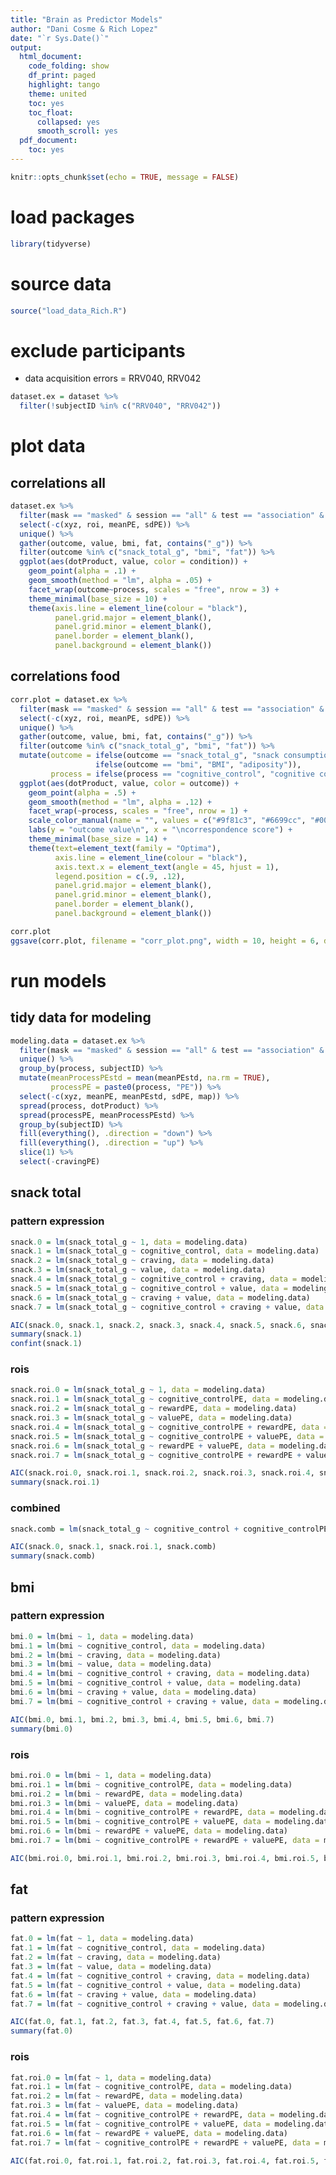```yaml
---
title: "Brain as Predictor Models"
author: "Dani Cosme & Rich Lopez"
date: "`r Sys.Date()`"
output:
  html_document:
    code_folding: show
    df_print: paged
    highlight: tango
    theme: united
    toc: yes
    toc_float:
      collapsed: yes
      smooth_scroll: yes
  pdf_document:
    toc: yes
---
```


```r
knitr::opts_chunk$set(echo = TRUE, message = FALSE)
```

# load packages
```r
library(tidyverse)
```

# source data
```r
source("load_data_Rich.R")
```

# exclude participants
* data acquisition errors = RRV040, RRV042

```r
dataset.ex = dataset %>%
  filter(!subjectID %in% c("RRV040", "RRV042"))
```

# plot data
## correlations all
```r
dataset.ex %>%
  filter(mask == "masked" & session == "all" & test == "association" & control == "nature") %>%
  select(-c(xyz, roi, meanPE, sdPE)) %>%
  unique() %>%
  gather(outcome, value, bmi, fat, contains("_g")) %>%
  filter(outcome %in% c("snack_total_g", "bmi", "fat")) %>%
  ggplot(aes(dotProduct, value, color = condition)) +
    geom_point(alpha = .1) +
    geom_smooth(method = "lm", alpha = .05) +
    facet_wrap(outcome~process, scales = "free", nrow = 3) + 
    theme_minimal(base_size = 10) +
    theme(axis.line = element_line(colour = "black"),
          panel.grid.major = element_blank(),
          panel.grid.minor = element_blank(),
          panel.border = element_blank(),
          panel.background = element_blank())
```

## correlations food
```r
corr.plot = dataset.ex %>%
  filter(mask == "masked" & session == "all" & test == "association" & control == "nature" & condition == "food") %>%
  select(-c(xyz, roi, meanPE, sdPE)) %>%
  unique() %>%
  gather(outcome, value, bmi, fat, contains("_g")) %>%
  filter(outcome %in% c("snack_total_g", "bmi", "fat")) %>%
  mutate(outcome = ifelse(outcome == "snack_total_g", "snack consumption",
                   ifelse(outcome == "bmi", "BMI", "adiposity")),
         process = ifelse(process == "cognitive_control", "cognitive control", process)) %>%
  ggplot(aes(dotProduct, value, color = outcome)) +
    geom_point(alpha = .5) +
    geom_smooth(method = "lm", alpha = .12) +
    facet_wrap(~process, scales = "free", nrow = 1) + 
    scale_color_manual(name = "", values = c("#9f81c3", "#6699cc", "#00147F")) +
    labs(y = "outcome value\n", x = "\ncorrespondence score") +
    theme_minimal(base_size = 14) +
    theme(text=element_text(family = "Optima"),
          axis.line = element_line(colour = "black"),
          axis.text.x = element_text(angle = 45, hjust = 1),
          legend.position = c(.9, .12),
          panel.grid.major = element_blank(),
          panel.grid.minor = element_blank(),
          panel.border = element_blank(),
          panel.background = element_blank())

corr.plot
ggsave(corr.plot, filename = "corr_plot.png", width = 10, height = 6, dpi = 300)
```

# run models
## tidy data for modeling
```r
modeling.data = dataset.ex %>%
  filter(mask == "masked" & session == "all" & test == "association" & control == "nature" & condition == "food") %>%
  unique() %>%
  group_by(process, subjectID) %>%
  mutate(meanProcessPEstd = mean(meanPEstd, na.rm = TRUE),
         processPE = paste0(process, "PE")) %>%
  select(-c(xyz, meanPE, meanPEstd, sdPE, map)) %>%
  spread(process, dotProduct) %>%
  spread(processPE, meanProcessPEstd) %>%
  group_by(subjectID) %>%
  fill(everything(), .direction = "down") %>%
  fill(everything(), .direction = "up") %>%
  slice(1) %>%
  select(-cravingPE)

```

## snack total
### pattern expression
```r
snack.0 = lm(snack_total_g ~ 1, data = modeling.data)
snack.1 = lm(snack_total_g ~ cognitive_control, data = modeling.data)
snack.2 = lm(snack_total_g ~ craving, data = modeling.data) 
snack.3 = lm(snack_total_g ~ value, data = modeling.data) 
snack.4 = lm(snack_total_g ~ cognitive_control + craving, data = modeling.data) 
snack.5 = lm(snack_total_g ~ cognitive_control + value, data = modeling.data) 
snack.6 = lm(snack_total_g ~ craving + value, data = modeling.data) 
snack.7 = lm(snack_total_g ~ cognitive_control + craving + value, data = modeling.data) 

AIC(snack.0, snack.1, snack.2, snack.3, snack.4, snack.5, snack.6, snack.7)
summary(snack.1)
confint(snack.1)
```

### rois
```r
snack.roi.0 = lm(snack_total_g ~ 1, data = modeling.data)
snack.roi.1 = lm(snack_total_g ~ cognitive_controlPE, data = modeling.data)
snack.roi.2 = lm(snack_total_g ~ rewardPE, data = modeling.data) 
snack.roi.3 = lm(snack_total_g ~ valuePE, data = modeling.data) 
snack.roi.4 = lm(snack_total_g ~ cognitive_controlPE + rewardPE, data = modeling.data) 
snack.roi.5 = lm(snack_total_g ~ cognitive_controlPE + valuePE, data = modeling.data) 
snack.roi.6 = lm(snack_total_g ~ rewardPE + valuePE, data = modeling.data) 
snack.roi.7 = lm(snack_total_g ~ cognitive_controlPE + rewardPE + valuePE, data = modeling.data) 

AIC(snack.roi.0, snack.roi.1, snack.roi.2, snack.roi.3, snack.roi.4, snack.roi.5, snack.roi.6, snack.roi.7)
summary(snack.roi.1)
```

### combined
```r
snack.comb = lm(snack_total_g ~ cognitive_control + cognitive_controlPE, data = modeling.data)

AIC(snack.0, snack.1, snack.roi.1, snack.comb)
summary(snack.comb)
```

## bmi
### pattern expression
```r
bmi.0 = lm(bmi ~ 1, data = modeling.data)
bmi.1 = lm(bmi ~ cognitive_control, data = modeling.data)
bmi.2 = lm(bmi ~ craving, data = modeling.data) 
bmi.3 = lm(bmi ~ value, data = modeling.data) 
bmi.4 = lm(bmi ~ cognitive_control + craving, data = modeling.data) 
bmi.5 = lm(bmi ~ cognitive_control + value, data = modeling.data) 
bmi.6 = lm(bmi ~ craving + value, data = modeling.data) 
bmi.7 = lm(bmi ~ cognitive_control + craving + value, data = modeling.data) 

AIC(bmi.0, bmi.1, bmi.2, bmi.3, bmi.4, bmi.5, bmi.6, bmi.7)
summary(bmi.0)
```

### rois
```r
bmi.roi.0 = lm(bmi ~ 1, data = modeling.data)
bmi.roi.1 = lm(bmi ~ cognitive_controlPE, data = modeling.data)
bmi.roi.2 = lm(bmi ~ rewardPE, data = modeling.data) 
bmi.roi.3 = lm(bmi ~ valuePE, data = modeling.data) 
bmi.roi.4 = lm(bmi ~ cognitive_controlPE + rewardPE, data = modeling.data) 
bmi.roi.5 = lm(bmi ~ cognitive_controlPE + valuePE, data = modeling.data) 
bmi.roi.6 = lm(bmi ~ rewardPE + valuePE, data = modeling.data) 
bmi.roi.7 = lm(bmi ~ cognitive_controlPE + rewardPE + valuePE, data = modeling.data) 

AIC(bmi.roi.0, bmi.roi.1, bmi.roi.2, bmi.roi.3, bmi.roi.4, bmi.roi.5, bmi.roi.6, bmi.roi.7)
```

## fat
### pattern expression
```r
fat.0 = lm(fat ~ 1, data = modeling.data)
fat.1 = lm(fat ~ cognitive_control, data = modeling.data)
fat.2 = lm(fat ~ craving, data = modeling.data) 
fat.3 = lm(fat ~ value, data = modeling.data) 
fat.4 = lm(fat ~ cognitive_control + craving, data = modeling.data) 
fat.5 = lm(fat ~ cognitive_control + value, data = modeling.data) 
fat.6 = lm(fat ~ craving + value, data = modeling.data) 
fat.7 = lm(fat ~ cognitive_control + craving + value, data = modeling.data) 

AIC(fat.0, fat.1, fat.2, fat.3, fat.4, fat.5, fat.6, fat.7)
summary(fat.0)
```

### rois
```r
fat.roi.0 = lm(fat ~ 1, data = modeling.data)
fat.roi.1 = lm(fat ~ cognitive_controlPE, data = modeling.data)
fat.roi.2 = lm(fat ~ rewardPE, data = modeling.data) 
fat.roi.3 = lm(fat ~ valuePE, data = modeling.data) 
fat.roi.4 = lm(fat ~ cognitive_controlPE + rewardPE, data = modeling.data) 
fat.roi.5 = lm(fat ~ cognitive_controlPE + valuePE, data = modeling.data) 
fat.roi.6 = lm(fat ~ rewardPE + valuePE, data = modeling.data) 
fat.roi.7 = lm(fat ~ cognitive_controlPE + rewardPE + valuePE, data = modeling.data) 

AIC(fat.roi.0, fat.roi.1, fat.roi.2, fat.roi.3, fat.roi.4, fat.roi.5, fat.roi.6, fat.roi.7)
```